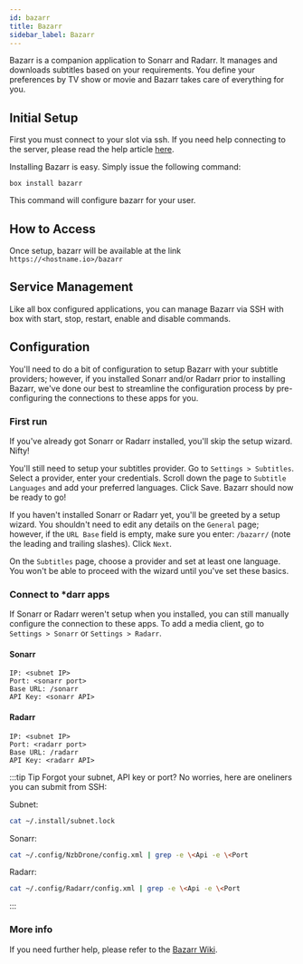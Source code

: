```yaml
---
id: bazarr
title: Bazarr
sidebar_label: Bazarr
---
```


Bazarr is a companion application to Sonarr and Radarr. It manages and downloads subtitles based on your requirements. You define your preferences by TV show or movie and Bazarr takes care of everything for you.

## Initial Setup

First you must connect to your slot via ssh. If you need help connecting to the server, please read the help article [here](../getting-started/how-do-i-connect.md).

Installing Bazarr is easy. Simply issue the following command:

```plaintext main
box install bazarr
```

This command will configure bazarr for your user.

## How to Access

Once setup, bazarr will be available at the link `https://<hostname.io>/bazarr`

## Service Management

Like all box configured applications, you can manage Bazarr via SSH with box with start, stop, restart, enable and disable commands.


<SystemdTabs service="bazarr" />

## Configuration

You'll need to do a bit of configuration to setup Bazarr with your subtitle providers; however, if you installed Sonarr and/or Radarr prior to installing Bazarr, we've done our best to streamline the configuration process by pre-configuring the connections to these apps for you.

### First run

If you've already got Sonarr or Radarr installed, you'll skip the setup wizard. Nifty!

You'll still need to setup your subtitles provider. Go to `Settings > Subtitles`. Select a provider, enter your credentials. Scroll down the page to `Subtitle Languages` and add your preferred languages. Click Save. Bazarr should now be ready to go!

If you haven't installed Sonarr or Radarr yet, you'll be greeted by a setup wizard. You shouldn't need to edit any details on the `General` page; however, if the `URL Base` field is empty, make sure you enter: `/bazarr/` (note the leading and trailing slashes). Click `Next`.

On the `Subtitles` page, choose a provider and set at least one language. You won't be able to proceed with the wizard until you've set these basics.

### Connect to \*darr apps

If Sonarr or Radarr weren't setup when you installed, you can still manually configure the connection to these apps. To add a media client, go to `Settings > Sonarr` or `Settings > Radarr`.

#### Sonarr

```plaintext
IP: <subnet IP>
Port: <sonarr port>
Base URL: /sonarr
API Key: <sonarr API>
```

#### Radarr

```plaintext
IP: <subnet IP>
Port: <radarr port>
Base URL: /radarr
API Key: <radarr API>
```

:::tip Tip
Forgot your subnet, API key or port? No worries, here are oneliners you can submit from SSH:

Subnet:

```bash
cat ~/.install/subnet.lock
```

Sonarr:

```bash
cat ~/.config/NzbDrone/config.xml | grep -e \<Api -e \<Port
```

Radarr:

```bash
cat ~/.config/Radarr/config.xml | grep -e \<Api -e \<Port
```

:::

### More info

If you need further help, please refer to the [Bazarr Wiki](https://github.com/morpheus65535/bazarr/wiki).
